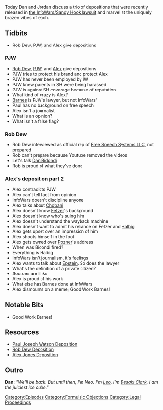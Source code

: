 {{DEFAULTSORT:
    #_EPISODE_0378:Formulaic Objections Part 2
}}{{Episode
    | title           = Formulaic Objections Part 2
    | caption         = Listen to this episode on [https://knowledgefight.libsyn.com/knowledge-fight-formulaic-objections-part-2 Libsyn] [https://open.spotify.com/episode/20PEX5hBiMgHJ9XPEqJJ3C Spotify], Read the [[Transcript/378: Formulaic Objections Part 2|Unofficial Transcript]]
    | episodeNumber   = 378
    | length          = 03:08:26
    | airDate         = December 16, 2019
    | episodeType     = [[:Category:Formulaic Objections|Formulaic Objections]]
    | appearance      = [[Rob Dew]], [[Paul Joseph Watson]], [[Dan Bidondi]], [[Hamdi Ulukaya]], [[Jim Fetzer]], [[Wolfgang Halbig]], [[Leonard Pozner]], [[Robert Barnes]]
    | previousEpisode = [[377: December 6-10, 2019]]
    | nextEpisode     = [[379: December 13-16, 2019]]
}}

{{Stub}}

Today Dan and Jordan discuss a trio of depositions that were recently released in [[Texas Sandy Hook Lawsuit (Heslin v. Jones)|the InfoWars/Sandy Hook lawsuit]] and marvel at the uniquely brazen vibes of each.

== Tidbits ==

*Rob Dew, PJW, and Alex give depositions

=== PJW ===

*[[Rob Dew]], [[Paul Joseph Watson|PJW]], and [[Alex Jones|Alex]] give depositions
*PJW tries to protect his brand and protect Alex
*PJW has never been employed by IW
*PJW knew parents in SH were being harassed
*PJW is against SH coverage because of reputation
*What kind of crazy is Alex?
*[[Robert Barnes|Barnes]] is PJW's lawyer, but not InfoWars'
*Paul has no background on free speech
*Alex isn't a journalist
*What is an opinion?
*What isn't a false flag?

=== Rob Dew ===

*Rob Dew interviewed as official rep of [[Free Speech Systems LLC]], not prepared
*Rob can't prepare because Youtube removed the videos
*Let's talk [[Dan Bidondi]]
*Rob is proud of what they've done

=== Alex's deposition part 2 ===

*Alex contradicts PJW
*Alex can't tell fact from opinion
*InfoWars doesn't discipline anyone
*Alex talks about [[Chobani v. Jones|Chobani]]
*Alex doesn't know [[Jim Fetzer|Fetzer]]'s background
*Alex doesn't know who's suing him
*Alex doesn't understand the wayback machine
*Alex doesn't want to admit his reliance on Fetzer and [[Wolfgang Halbig|Halbig]]
*Alex gets upset over an impression of him
*Alex shoots himself in the foot
*Alex gets owned over [[Leonard Pozner|Pozner]]'s address
*When was Bidondi fired?
*Everything is Halbig
*InfoWars isn't journalism, it's feelings
*Alex wants to talk about [[Jeffrey Epstein|Epstein]]. So does the lawyer
*What's the definition of a private citizen?
*Sources are links
*Alex is proud of his work
*What else has Barnes done at InfoWars
*Alex dismounts on a meme; Good Work Barnes!

==Notable Bits==

*Good Work Barnes!

== Resources ==

*[https://www.youtube.com/watch?v=1KbRK7edWVg Paul Joseph Watson Deposition]
*[https://www.youtube.com/watch?v=TinJ7OyPRUI Rob Dew Deposition]
*[https://www.youtube.com/watch?v=xCnPDSHZR6c Alex Jones Deposition]

==Outro==
'''Dan''': ''"We'll be back. But until then, I'm Neo. I'm [[leo Zagami|Leo]]. I'm [[Desaix Clark]]. I am the juiciest ice cube."''

[[Category:Episodes]]
[[Category:Formulaic Objections]]
[[Category:Legal Proceedings]]
